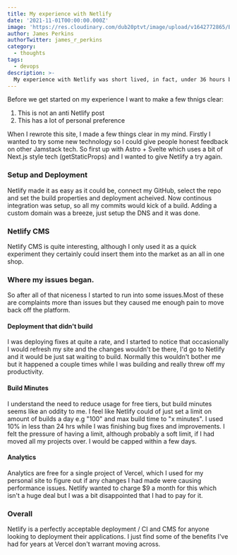 ```yaml
---
title: My experience with Netlify
date: '2021-11-01T00:00:00.000Z'
image: 'https://res.cloudinary.com/dub20ptvt/image/upload/v1642772865/Blog%20Posts/k3tg0eh5261xex4oxn5u.webp'
author: James Perkins
authorTwitter: james_r_perkins
category:
  - thoughts
tags:
  - devops
description: >-
  My experience with Netlify was short lived, in fact, under 36 hours before I returned to Vercel. This post describes how, and what happened to make me returned so quickly.
---
```

Before we get started on my experience I want to make a few thnigs clear: 

1. This is not an anti Netlify post
2. This has a lot of personal preference 


When I rewrote this site, I made a few things clear in my mind. Firstly I wanted to try some new technology so I could give people honest feedback on other Jamstack tech. So first up with Astro + Svelte which uses a bit of Next.js style tech (getStaticProps) and I wanted to give Netlify a try again. 

### Setup and Deployment

Netlify made it as easy as it could be, connect my GitHub, select the repo and set the build properties and deployment acheived. Now continous integration was setup, so all my commits would kick of a build. Adding a custom domain was a breeze, just setup the DNS and it was done. 

### Netlify CMS 

Netlify CMS is quite interesting, although I only used it as a quick experiment they certainly could insert them into the market as an all in one shop. 

### Where my issues began.

So after all of that niceness I started to run into some issues.Most of these are complaints more than issues but they caused me enough pain to move back off the platform.

#### Deployment that didn't build 

I was deploying fixes at quite a rate, and I started to notice that occasionally I would refresh my site and the changes wouldn't be there, I'd go to Netlify and it would be just sat waiting to build. Normally this wouldn't bother me but it happened a couple times while I was building and really threw off my productivity. 

#### Build Minutes

I understand the need to reduce usage for free tiers, but build minutes seems like an oddity to me. I feel like Netlify could of just set a limit on amount of builds a day e.g "100" and max build time to "x minutes". I used 10% in less than 24 hrs while I was finishing bug fixes and improvements. I felt the pressure of having a limit, although probably a soft limit, if I had moved all my projects over. I would be capped within a few days.


#### Analytics 

Analytics are free for a single project of Vercel, which I used for my personal site to figure out if any changes I had made were causing performance issues. Netlify wanted to charge $9 a month for this which isn't a huge deal but I was a bit disappointed that I had to pay for it.

### Overall

Netlify is a perfectly acceptable deployment / CI and CMS for anyone looking to deployment their applications. I just find some of the benefits I've had for years at Vercel don't warrant moving across. 